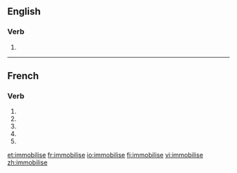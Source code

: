 {{also|immobilisé}}
==English==

===Verb===
{{en-verb|immobilis|ing}}

# {{alternative spelling of|to [[immobilize]]}}

----

==French==

===Verb===
{{fr-verb-form}}

# {{conjugation of|immobiliser||1|s|pres|ind|lang=fr}}
# {{conjugation of|immobiliser||3|s|pres|ind|lang=fr}}
# {{conjugation of|immobiliser||1|s|pres|sub|lang=fr}}
# {{conjugation of|immobiliser||3|s|pres|sub|lang=fr}}
# {{conjugation of|immobiliser||2|s|imp|lang=fr}}

[[et:immobilise]]
[[fr:immobilise]]
[[io:immobilise]]
[[fi:immobilise]]
[[vi:immobilise]]
[[zh:immobilise]]